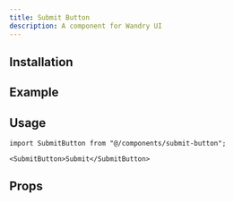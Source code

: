 ```yaml
---
title: Submit Button
description: A component for Wandry UI
---
```


## Installation

<CodeBlockCommand
  __pnpm__="pnpm dlx shadcn@latest add @wandry-ui/submit-button"
  __npm__="npx shadcn@latest add @wandry-ui/submit-button"
  __bun__="bunx --bun shadcn@latest add @wandry-ui/submit-button"
  __yarn__="yarn dlx shadcn@latest add @wandry-ui/submit-button"
/>

## Example

<ComponentPreview
  src="/registry/examples/submit-button-demo.tsx"
  name="submit-button-demo"
  description="A component for Wandry UI"
  align="center"
/>

## Usage

```tsx
import SubmitButton from "@/components/submit-button";
```

```tsx
<SubmitButton>Submit</SubmitButton>
```

## Props

<AutoTypeTable
  path="registry/wandry-ui/submit-button.tsx"
  name="SubmitButtonProps"
/>
